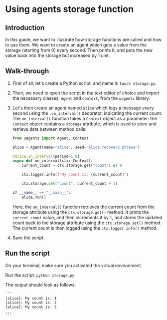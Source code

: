 # Using agents storage function

## Introduction

In this guide, we want to illustrate how storage functions are called and how to use them. We want to create an agent which gets a value from the storage (starting from 0) every second. Then prints it, and puts the new value back into the storage but increased by 1 unit.

## Walk-through

1. First of all, let's create a Python script, and name it: `touch storage.py`.

2. Then, we need to open the script in the text editor of choice and import the necessary classes, `Agent` and `Context`, from the `uagents` library.

3. Let's then create an agent named `alice` which logs a message every second using the `.on_interval()` decorator, indicating the current count. The `on_interval()` function takes a `Context` object as a parameter: the `Context` object contains a `storage` attribute, which is used to store and retrieve data between method calls:

   ```py copy filename="storage.py"
   from uagents import Agent, Context

   alice = Agent(name="alice", seed="alice recovery phrase")

   @alice.on_interval(period=1.0)
   async def on_interval(ctx: Context):
       current_count = ctx.storage.get("count") or 0

       ctx.logger.info(f"My count is: {current_count}")

       ctx.storage.set("count", current_count + 1)

   if __name__ == "__main__":
       alice.run()
   ```

   Here, the `on_interval()` function retrieves the current count from the storage attribute using the `ctx.storage.get()` method. It prints the `current_count` value, and then increments it by `1`, and stores the updated count back to the storage attribute using the `ctx.storage.set()` method. The current count is then logged using the `ctx.logger.info()` method.

4. Save the script.

## Run the script

On your terminal, make sure you activated the virtual environment.

Run the script: `python storage.py`

The output should look as follows:

    ```
    [alice]: My count is: 1
    [alice]: My count is: 2
    [alice]: My count is: 3
    ...
    ```
